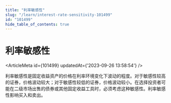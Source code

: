 ```yaml
---
title: "利率敏感性"
slug: "/learn/interest-rate-sensitivity-101499"
id: "101499"
hide_table_of_contents: true
---
```



# 利率敏感性

<ArticleMeta id={101499} updatedAt={'2023-09-26 13:58:54'} />
<div className='border-solid border-b border-t-0 my-4 border-[var(--ifm-color-gray-300)]' />

利率敏感性是固定收益资产的价格在利率环境变化下波动的程度。对于敏感性较高的证券，价格波动较大；对于敏感性较低的证券，价格波动较小。在选择投资者可能在二级市场出售的债券或其他固定收益工具时，必须考虑这种敏感性。利率敏感性影响买入和卖出。
